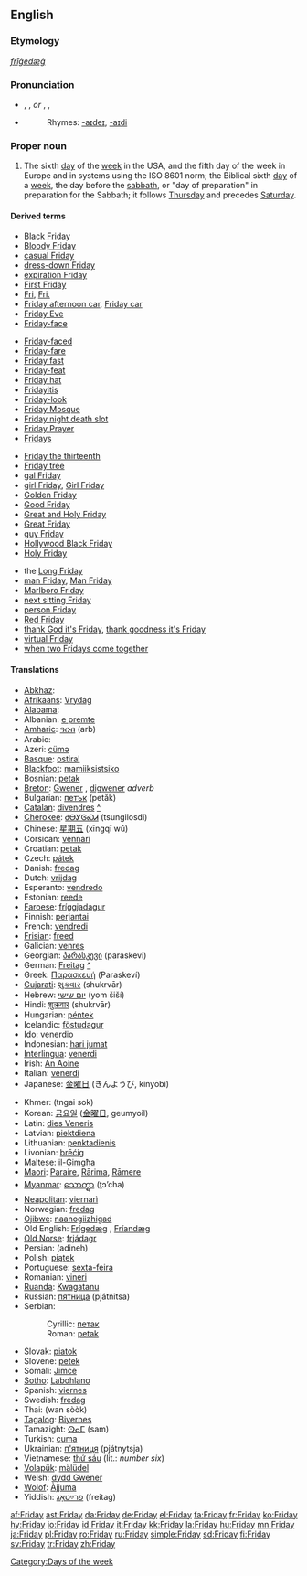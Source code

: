 ==English==

===Etymology===
{{OE.}} ''[[frīġedæġ]]''

===Pronunciation===
*{{AHD|frīʹdā}}, {{IPA|/ˈfraɪdeɪ/}}, {{SAMPA|/"fraIdeI/}} ''or'' {{AHD|frīʹdē}}, {{IPA|/ˈfraɪdi/}}, {{SAMPA|/"fraIdi/}}
*{{audio|en-us-Friday.ogg|Audio (US)}}
*:Rhymes: [[Rhymes:English:-aɪdeɪ|-aɪdeɪ]], [[Rhymes:English:-aɪdi|-aɪdi]]

===Proper noun===
{{en-noun}}

# The sixth [[day]] of the [[week]] in the USA, and the fifth day of the week in Europe and in systems using the ISO 8601 norm; the Biblical sixth [[day]] of a [[week]], the day before the [[sabbath]], or "day of preparation" in preparation for the Sabbath; it follows [[Thursday]] and precedes [[Saturday]].
<!--probably just an attributive form of the noun: #An appointment, person (like Man Friday in ''Robinson Crusoe''), or feeling associated with this day of the week.-->

====Derived terms====
{{top4}}
*[[Black Friday]]
*[[Bloody Friday]]
*[[casual Friday]]
*[[dress-down Friday]]
*[[expiration Friday]]
*[[First Friday]]
*[[Fri]], [[Fri.]]
*[[Friday afternoon car]], [[Friday car]]
*[[Friday Eve]]
*[[Friday-face]]
{{mid4}}
*[[Friday-faced]]
*[[Friday-fare]]
*[[Friday fast]]
*[[Friday-feat]]
*[[Friday hat]]
*[[Fridayitis]]
*[[Friday-look]]
*[[Friday Mosque]]
*[[Friday night death slot]]
*[[Friday Prayer]]
*[[Fridays]]<!--adverb-->
{{mid4}}
*[[Friday the thirteenth]]
*[[Friday tree]]
*[[gal Friday]]
*[[girl Friday]], [[Girl Friday]]
*[[Golden Friday]]
*[[Good Friday]]
*[[Great and Holy Friday]]
*[[Great Friday]]
*[[guy Friday]]
*[[Hollywood Black Friday]]
*[[Holy Friday]]
{{mid4}}
*the [[Long Friday]]
*[[man Friday]], [[Man Friday]]
*[[Marlboro Friday]]
*[[next sitting Friday]]
*[[person Friday]]
*[[Red Friday]]
*[[thank God it's Friday]], [[thank goodness it's Friday]]
*[[virtual Friday]]
*[[when two Fridays come together]]
{{bottom}}

====Translations====
{{trans-top|day of the week}}
*[[Abkhaz]]: {{RUchar|[[ахәуаш]]}} {{IPAchar|(axwuaš)}}
*[[Afrikaans]]: [[Vrydag]]
*[[Alabama]]: {{IPAchar|[[atáɬɬàapi]], [[nihta istáɬɬàapi]]}}
*Albanian: [[e premte]]
*[[Amharic]]: [[ዓርብ]] (arb)
*Arabic: {{ARchar|[[الجمعة]]}} {{IPAchar|(aj-júmʕa)}}
*Azeri: [[cümə]]
*[[Basque]]: [[ostiral]]
*[[Blackfoot]]: [[mamiiksistsiko]]
*Bosnian: [[petak#Bosnian|petak]] {{m}}
*[[Breton]]: [[Gwener]] {{m}}, [[digwener]] ''adverb''
*Bulgarian: [[петък]] (petăk) {{m}}
*[[Catalan]]: [[divendres]] {{m}} [[:ca:divendres|^]]
*[[Cherokee]]: [[ᏧᎾᎩᎶᏍᏗ]] (tsungilosdi)
*Chinese: [[星期五]] (xīngqī wǔ)
*Corsican: [[vènnari]]
*Croatian: [[petak#Croatian|petak]] {{m}}
*Czech: [[pátek]] {{m}}
*Danish: [[fredag]]
*Dutch: [[vrijdag]] {{m}}
*Esperanto: [[vendredo]]
*Estonian: [[reede]]
*[[Faroese]]: [[fríggjadagur]] {{m}}
*Finnish: [[perjantai]]
*French: [[vendredi]] {{m}}
*[[Frisian]]: [[freed]]
*Galician: [[venres]]
*Georgian: [[პარასკევი]] (paraskevi)
*German: [[Freitag]] [[:de:Freitag|^]]
*Greek: [[Παρασκευή]] (Paraskeví) {{f}}
*[[Gujarati]]: [[શુક્રવાર]] (shukrvār)
*Hebrew: [[יום שישי]] (yom šiší)
*Hindi: [[शुक्रवार]] (shukrvār)
*Hungarian: [[péntek]]
*Icelandic: [[föstudagur]] {{m}}
*Ido: venerdio
*Indonesian: [[hari jumat]]
*[[Interlingua]]: [[venerdi]]
*Irish: [[An Aoine]]
*Italian: [[venerdì]] {{m}}
*Japanese: [[金曜日]] (きんようび, kinyōbi)
{{trans-mid}}
*Khmer: {{KMchar|[[ថ្ងៃសុក្រ]]}} (tngai sok)
*Korean: [[금요일]] ([[金曜日]], geumyoil)
*Latin: [[dies Veneris]]
*Latvian: [[piektdiena]]
*Lithuanian: [[penktadienis]] {{m}}
*Livonian: [[brēćig]]
*Maltese: [[il-Ġimgħa]]
*[[Maori]]: [[Paraire]], [[Rārima]], [[Rāmere]]
*[[Myanmar]]: [[သောက္ရာ]] (ṯɔ’cha)
*[[Neapolitan]]: [[viernarì]]
*Norwegian: [[fredag]]
*[[Ojibwe]]: [[naanogiizhigad]]
*Old English: [[Frígedæg]] {{m}}, [[Fríandæg]] {{m}}
*[[Old Norse]]: [[frjádagr]] {{m}}
*Persian: {{FAchar|[[آدینه]]}} (adineh)
*Polish: [[piątek]]
*Portuguese: [[sexta-feira]]
*Romanian: [[vineri]] {{f}}
*[[Ruanda]]: [[Kwagatanu]]
*Russian: [[пятница]] (pjátnitsa) {{f}}
*Serbian:
*:Cyrillic: [[петак#Serbian|петак]] {{m}}
*:Roman: [[petak#Serbian|petak]] {{m}}
*Slovak: [[piatok]] {{m}}
*Slovene: [[petek]] {{m}}
*Somali: [[Jimce]]
*[[Sotho]]: [[Labohlano]]
*Spanish: [[viernes]] {{m}}
*Swedish: [[fredag]] {{c}}
*Thai: {{THchar|[[วันศุกร์]]}} (wan sòòk)
*[[Tagalog]]: [[Biyernes]]
*Tamazight: [[ⵙⴰⵎ]] (sam)
*Turkish: [[cuma]]
*Ukrainian: [[п'ятниця]] (pjátnytsja) {{f}}
*Vietnamese: [[thứ sáu]] (lit.: ''number six'')
*[[Volapük]]: [[mälüdel]]
*Welsh: [[dydd Gwener]] {{m}}
*[[Wolof]]: [[Àjjuma]]
*Yiddish: [[פרײַטאָג]] (freitag)
{{trans-bottom}}

[[Category:Days of the week]]

[[af:Friday]]
[[ast:Friday]]
[[da:Friday]]
[[de:Friday]]
[[el:Friday]]
[[fa:Friday]]
[[fr:Friday]]
[[ko:Friday]]
[[hy:Friday]]
[[io:Friday]]
[[id:Friday]]
[[it:Friday]]
[[kk:Friday]]
[[la:Friday]]
[[hu:Friday]]
[[mn:Friday]]
[[ja:Friday]]
[[pl:Friday]]
[[ro:Friday]]
[[ru:Friday]]
[[simple:Friday]]
[[sd:Friday]]
[[fi:Friday]]
[[sv:Friday]]
[[tr:Friday]]
[[zh:Friday]]